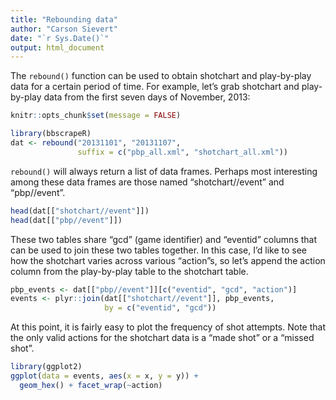 ```yaml
---
title: "Rebounding data"
author: "Carson Sievert"
date: "`r Sys.Date()`"
output: html_document
---
```


The `rebound()` function can be used to obtain shotchart and play-by-play data for a certain period of time. For example, let's grab shotchart and play-by-play data from the first seven days of November, 2013:

```r
knitr::opts_chunk$set(message = FALSE)
```

```r
library(bbscrapeR)
dat <- rebound("20131101", "20131107",
               suffix = c("pbp_all.xml", "shotchart_all.xml"))
```

`rebound()` will always return a list of data frames. Perhaps most interesting among these data frames are those named "shotchart//event" and "pbp//event".

```r
head(dat[["shotchart//event"]])
head(dat[["pbp//event"]])
```

These two tables share "gcd" (game identifier) and "eventid" columns that can be used to join these two tables together. In this case, I'd like to see how the shotchart varies across various "action"s, so let's append the action column from the play-by-play table to the shotchart table.

```r
pbp_events <- dat[["pbp//event"]][c("eventid", "gcd", "action")]
events <- plyr::join(dat[["shotchart//event"]], pbp_events,
                     by = c("eventid", "gcd"))
```

At this point, it is fairly easy to plot the frequency of shot attempts. Note that the only valid actions for the shotchart data is a "made shot" or a "missed shot".

```r
library(ggplot2)
ggplot(data = events, aes(x = x, y = y)) + 
  geom_hex() + facet_wrap(~action)
```